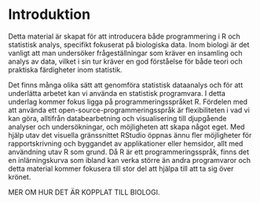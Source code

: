 # Introduktion
Detta material är skapat för att introducera både programmering i R och statistisk analys, specifikt fokuserat på biologiska data. Inom biologi är det vanligt att man undersöker frågeställningar som kräver en insamling och analys av data, vilket i sin tur kräver en god förståelse för både teori och praktiska färdigheter inom statistik.

Det finns många olika sätt att genomföra statistisk dataanalys och för att underlätta arbetet kan vi använda en statistisk programvara. I detta underlag kommer fokus ligga på programmeringsspråket R. Fördelen med att använda ett open-source-programmeringsspråk är flexibiliteten i vad vi kan göra, alltifrån databearbetning och visualisering till djupgående analyser och undersökningar, och möjligheten att skapa något eget. Med hjälp utav det visuella gränssnittet RStudio öppnas ännu fler möjligheter för rapportskrivning och byggandet av applikationer eller hemsidor, allt med användning utav R som grund. Då R är ett programmeringsspråk, finns det en inlärningskurva som ibland kan verka större än andra programvaror och detta material kommer fokusera till stor del att hjälpa till att ta sig över krönet. 

MER OM HUR DET ÄR KOPPLAT TILL BIOLOGI.

<!-- ```{r out.width="110%", out.height= "800px"} -->
<!-- knitr::include_url("https://canadice.shinyapps.io/book-shiny-support-functions/#anova") -->
<!-- ``` -->



